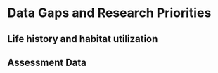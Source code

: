 # Data Gaps and Research Priorities


## Life history and habitat utilization


## Assessment Data

